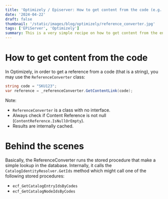 ```yaml
---
title: 'Optimizely / Episerver: How to get content from the code (e.g. SKU number)'
date: '2024-04-22'
draft: false
thumbnail: '/static/images/blog/optimizely/reference_converter.jpg'
tags: ['EPiServer', 'Optimizely']
summary: This is a very simple recipe on how to get content from the entry/node code in the Optimizely. Let's dig in!
---
```


# How to get content from the code

In Optimizely, in order to get a reference from a code (that is a string), you may use the `ReferenceConverter` class:

```csharp
string code = "SKU123";
var reference = _referenceConverter.GetContentLink(code);
```

Note:

* `ReferenceConverter` is a class with no interface.
* Always check if Content Reference is not null (`ContentReference.IsNullOrEmpty`).
* Results are internally cached.

# Behind the scenes

Basically, the ReferenceConverter runs the stored procedure that make a simple lookup in the database. Internally, it calls the `CatalogIdentityResolver.GetIds` method which might call one of the following stored procedures:

* `ecf_GetCatalogEntryIdsByCodes`
* `ecf_GetCatalogNodeIdsByCodes`